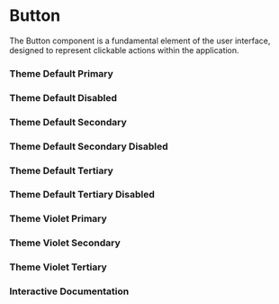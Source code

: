 

<Meta of={Story} />

# Button

The Button component is a fundamental element of the user interface, designed to represent clickable actions within the application.

### Theme Default Primary
<Canvas of={Story.DefaultPrimary} />

### Theme Default Disabled
<Canvas of={Story.DefaultPrimaryDisabled} />

### Theme Default Secondary
<Canvas of={Story.DefaultSecondary} />

### Theme Default Secondary Disabled
<Canvas of={Story.DefaultSecondaryDisabled} />

### Theme Default Tertiary
<Canvas of={Story.DefaultTertiary} />

### Theme Default Tertiary Disabled
<Canvas of={Story.DefaultTertiaryDisabled} />

### Theme Violet Primary
<Canvas of={Story.VioletPrimary} />

### Theme Violet Secondary
<Canvas of={Story.VioletSecondary} />

### Theme Violet Tertiary
<Canvas of={Story.VioletTertiary} />

### Interactive Documentation
<Primary />
<Controls /> 